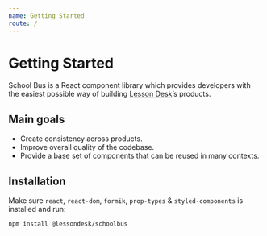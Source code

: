 ```yaml
---
name: Getting Started
route: /
---
```


# Getting Started

School Bus is a React component library which provides developers with the easiest possible way of building [Lesson Desk](https://www.lessondesk.com/)’s products.

## Main goals

- Create consistency across products.
- Improve overall quality of the codebase.
- Provide a base set of components that can be reused in many contexts.

## Installation

Make sure `react`, `react-dom`, `formik`, `prop-types` & `styled-components` is installed and run:

```sh
npm install @lessondesk/schoolbus
```
